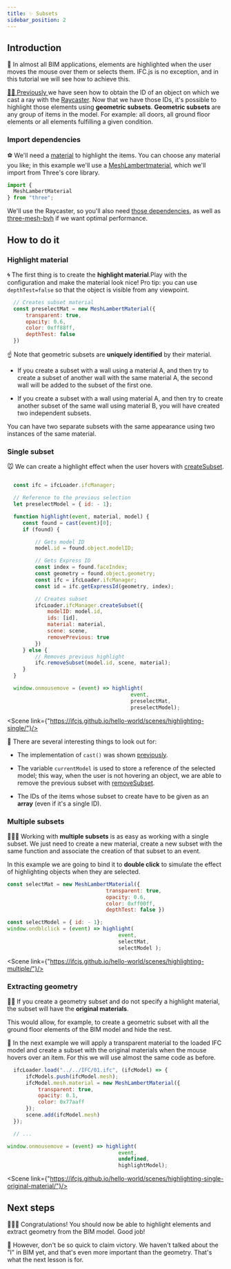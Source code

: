 ```yaml
---
title: ✨ Subsets
sidebar_position: 2
---
```



## Introduction

  🎩
In almost all BIM applications, elements are highlighted when the user moves the mouse over them or selects them. IFC.js is no exception, and in this tutorial we will see how to achieve this.

<a href="https://ifcjs.github.io/info/docs/Guide/web-ifc-three/Tutorials/Picking/" target="_self">
    👩‍🏫
Previously </a> we have seen how to obtain the ID of an object on which we cast a ray with the <a href="https://threejs.org/docs/#api/en/core/Raycaster">Raycaster</a>. Now that we have those IDs, it's possible to highlight those elements using <b>geometric subsets</b>.

<IfcCard icon="🧱" title="Geometric subsets?">
<b>Geometric subsets</b> are any group of items in the model. For example: all doors, all ground floor elements or all elements fulfilling a given condition.
</IfcCard>

### Import dependencies

  ⚽
We'll need a [material](https://threejs.org/docs/#api/en/materials/Material) to highlight the items. You can choose any material you like; in this example we'll use a [MeshLambertmaterial](https://threejs.org/docs/#api/en/materials/MeshLambertMaterial), which we'll import from Three's core library.

```js
import {
  MeshLambertMaterial
} from "three";
```

We'll use the Raycaster, so you'll also need <a href="https://ifcjs.github.io/info/docs/Guide/web-ifc-three/Tutorials/Picking/#import-threejs-dependencies" target="_self">those dependencies</a>, as well as <a href="https://ifcjs.github.io/info/docs/Guide/web-ifc-three/Tutorials/Picking/#import-three-mesh-bvh-optional" target="_self">three-mesh-bvh</a> if we want optimal performance.

## How to do it

### Highlight material

  🌀
The first thing is to create the **highlight material**.Play with the configuration and make the material look nice! Pro tip: you can use `depthTest=false` so that the object is visible from any viewpoint.

```js
  // Creates subset material
  const preselectMat = new MeshLambertMaterial({
      transparent: true,
      opacity: 0.6,
      color: 0xff88ff,
      depthTest: false
  })
```
  ☝
Note that geometric subsets are **uniquely identified** by their material.

- If you create a subset with a wall using a material A, and then try to create a subset of another wall with the same material A, the second wall will be added to the subset of the first one.

- If you create a subset with a wall using material A, and then try to create another subset of the same wall using material B, you will have created two independent subsets.

<IfcAlert>
You can have two separate subsets with the same appearance using two instances of the same material.
</IfcAlert>

### Single subset

  🐭
We can create a highlight effect when the user hovers with <a href="https://ifcjs.github.io/info/docs/Guide/web-ifc-three/api#createsubset" target="_self">createSubset</a>.

```js

  const ifc = ifcLoader.ifcManager;

  // Reference to the previous selection
  let preselectModel = { id: - 1};

  function highlight(event, material, model) {
     const found = cast(event)[0];
     if (found) {

         // Gets model ID
         model.id = found.object.modelID;

         // Gets Express ID
         const index = found.faceIndex;
         const geometry = found.object.geometry;
         const ifc = ifcLoader.ifcManager;
         const id = ifc.getExpressId(geometry, index);

         // Creates subset
         ifcLoader.ifcManager.createSubset({
             modelID: model.id,
             ids: [id],
             material: material,
             scene: scene,
             removePrevious: true
         })
     } else {
         // Removes previous highlight
         ifc.removeSubset(model.id, scene, material);
     }
  }

  window.onmousemove = (event) => highlight(
                                        event,
                                        preselectMat,
                                        preselectModel);
```

<Scene link={"https://ifcjs.github.io/hello-world/scenes/highlighting-single/"}/>

  👀
There are several interesting things to look out for:

- The implementation of `cast()` was shown <a href="https://ifcjs.github.io/info/docs/Guide/web-ifc-three/Tutorials/Picking/#how-to-do-it" target="_self">previously</a>.

- The variable `currentModel` is used to store a reference of the selected model; this way, when the user is not hovering an object, we are able to remove the previous subset with <a href="https://ifcjs.github.io/info/docs/Guide/web-ifc-three/api#removesubset" target="_self">removeSubset</a>.

- The IDs of the items whose subset to create have to be given as an **array** (even if it's a single ID).

### Multiple subsets

  💅💅💅
Working with **multiple subsets** is as easy as working with a single subset. We just need to create a new material, create a new subset with the same function and associate the creation of that subset to an event.

In this example we are going to bind it to **double click** to simulate the effect of highlighting objects when they are selected.

```js
const selectMat = new MeshLambertMaterial({
                                transparent: true,
                                opacity: 0.6,
                                color: 0xff00ff,
                                depthTest: false })

const selectModel = { id: - 1};
window.ondblclick = (event) => highlight(
                                    event,
                                    selectMat,
                                    selectModel );
```

<Scene link={"https://ifcjs.github.io/hello-world/scenes/highlighting-multiple/"}/>

### Extracting geometry

  👩‍🏫
If you create a geometry subset and do not specify a highlight material, the subset will have the **original materials**.

<IfcAlert>
    This would allow, for example, to create a geometric subset with all the ground floor elements of the BIM model and hide the rest.
</IfcAlert>

  🌚
In the next example we will apply a transparent material to the loaded IFC model and create a subset with the original materials when the mouse hovers over an item. For this we will use almost the same code as before.

```js {3,4,5,6,7,13,14,15,16}
  ifcLoader.load("../../IFC/01.ifc", (ifcModel) => {
      ifcModels.push(ifcModel.mesh);
      ifcModel.mesh.material = new MeshLambertMaterial({
          transparent: true,
          opacity: 0.1,
          color: 0x77aaff
      });
      scene.add(ifcModel.mesh)
  });

  // ...

window.onmousemove = (event) => highlight(
                                    event,
                                    undefined,
                                    highlightModel);
```

<Scene link={"https://ifcjs.github.io/hello-world/scenes/highlighting-single-original-material/"}/>

## Next steps

🎉🎉🎉
Congratulations! You should now be able to highlight elements and extract geometry from the BIM model. Good job!

📃 However, don't be so quick to claim victory. We haven't talked about the "I" in BIM yet, and that's even more important than the geometry. That's what the next lesson is for.